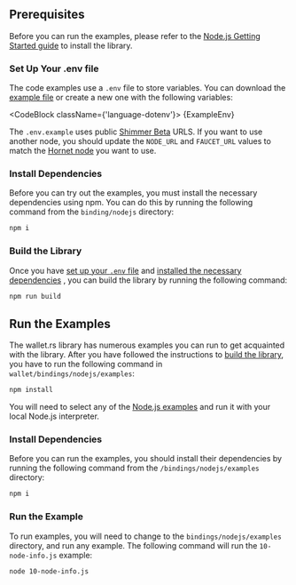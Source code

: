 
## Prerequisites

Before you can run the examples, please refer to the [Node.js Getting Started guide](./../getting_started/nodejs) to install
the library.

### Set Up Your .env file

The code examples use a `.env` file to store variables. You can download
the [example file](https://github.com/iotaledger/wallet.rs/blob/develop/wallet/bindings/nodejs/examples/.env.example) or create a new one with
the following variables:

<CodeBlock className={'language-dotenv'}>
    {ExampleEnv}
</CodeBlock>

The `.env.example` uses public [Shimmer Beta](https://wiki.iota.org/shimmer/introduction/reference/networks/betanet/)
URLS. If you want to use another node, you should update the `NODE_URL` and `FAUCET_URL` values to match the
[Hornet node](#hornet-node) you want to use.

### Install Dependencies

Before you can try out the examples, you must install the necessary dependencies using npm. You can do this by running
the following command from the `binding/nodejs` directory:

```bash
npm i
```

### Build the Library

Once you have [set up your `.env` file](#setup-your-env-file) and [installed the necessary dependencies](#install-dependencies)
, you can build the library by running the following command:

```bash
npm run build
```

## Run the Examples

The wallet.rs library has numerous examples you can run to get acquainted with the library.
After you have followed the instructions to [build the library](#build-the-library), you have to run the following command in `wallet/bindings/nodejs/examples`:

```bash
npm install
```

You will need to select any of the
[Node.js examples](https://github.com/iotaledger/wallet.rs/tree/develop/wallet/bindings/nodejs/examples/) and run it with
your local Node.js interpreter.

### Install Dependencies

Before you can run the examples, you should install their dependencies by running the following command from the
`/bindings/nodejs/examples` directory:

```bash
npm i
```

### Run the Example

To run examples, you will need to change to the `bindings/nodejs/examples` directory, and run any example.
The following command will run the `10-node-info.js` example:

```bash
node 10-node-info.js
```
